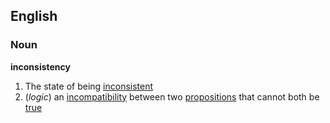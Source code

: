 ==English==
===Noun===
'''inconsistency'''
#The state of being [[inconsistent]]
#(''logic'') an [[incompatibility]] between two [[proposition]]s that cannot both be [[true]]